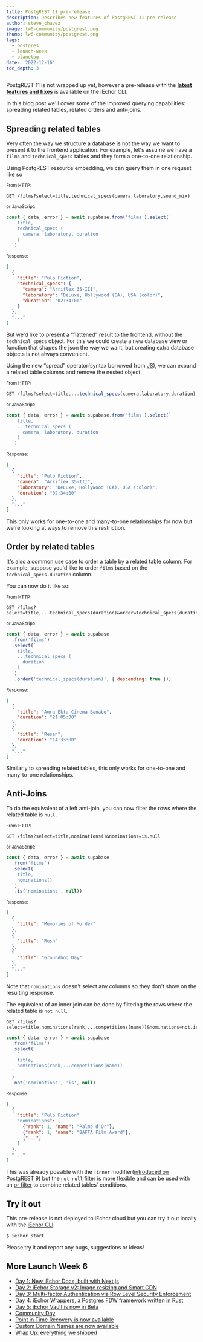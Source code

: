 ```yaml
---
title: PostgREST 11 pre-release
description: Describes new features of PostgREST 11 pre-release
author: steve_chavez
image: lw6-community/postgrest.png
thumb: lw6-community/postgrest.png
tags:
  - postgres
  - launch-week
  - planetpg
date: '2022-12-16'
toc_depth: 3
---
```


PostgREST 11 is not wrapped up yet, however a pre-release with the **[latest features and fixes](https://github.com/PostgREST/postgrest/releases/tag/v10.1.1.20221212)**
is available on the iEchor CLI.

In this blog post we'll cover some of the improved querying capabilities: spreading related tables, related orders and anti-joins.

## Spreading related tables

Very often the way we structure a database is not the way we want to present it to the frontend application. For example, let's assume we have a `films` and `technical_specs` tables and
they form a one-to-one relationship.

Using PostgREST resource embedding, we can query them in one request like so

<small>From HTTP:</small>

```http
GET /films?select=title,technical_specs(camera,laboratory,sound_mix)
```

<small>or JavaScript:</small>

```jsx
const { data, error } = await supabase.from('films').select(`
    title,
    technical_specs (
      camera, laboratory, duration
    )
  `)
```

<small>Response:</small>

```json
[
  {
    "title": "Pulp Fiction",
    "technical_specs": {
      "camera": "Arriflex 35-III",
      "laboratory": "DeLuxe, Hollywood (CA), USA (color)",
      "duration": "02:34:00"
    }
  },
  "..."
]
```

But we'd like to present a “flattened” result to the frontend, without the `technical_specs` object. For this we could create a new database view or function that shapes the json the way we want, but creating extra database objects is not always convenient.

Using the new “spread” operator(syntax borrowed from [JS](https://developer.mozilla.org/en-US/docs/Web/JavaScript/Reference/Operators/Spread_syntax)), we can expand a related table columns and remove the nested object.

<small>From HTTP:</small>

```jsx
GET /films?select=title,...technical_specs(camera,laboratory,duration)
```

<small>or JavaScript:</small>

```jsx
const { data, error } = await supabase.from('films').select(`
    title,
    ...technical_specs (
      camera, laboratory, duration
    )
  `)
```

<small>Response:</small>

```json
[
  {
    "title": "Pulp Fiction",
    "camera": "Arriflex 35-III",
    "laboratory": "DeLuxe, Hollywood (CA), USA (color)",
    "duration": "02:34:00"
  },
  "..."
]
```

This only works for one-to-one and many-to-one relationships for now but we're looking at ways to remove this restriction.

## Order by related tables

It's also a common use case to order a table by a related table column. For example, suppose you'd like to order `films` based on the `technical_specs.duration` column.

You can now do it like so:

<small>From HTTP:</small>

```http
GET /films?select=title,...technical_specs(duration)&order=technical_specs(duration).desc
```

<small>or JavaScript:</small>

```jsx
const { data, error } = await supabase
  .from('films')
  .select(`
    title,
    ...technical_specs (
      duration
    )
  `)
   .order('technical_specs(duration)', { descending: true }))
```

<small>Response:</small>

```json
[
  {
    "title": "Amra Ekta Cinema Banabo",
    "duration": "21:05:00"
  },
  {
    "title": "Resan",
    "duration": "14:33:00"
  },
  "..."
]
```

Similarly to spreading related tables, this only works for one-to-one and many-to-one relationships.

## Anti-Joins

To do the equivalent of a left anti-join, you can now filter the rows where the related table is `null`.

<small>From HTTP:</small>

```http
GET /films?select=title,nominations()&nominations=is.null
```

<small>or JavaScript:</small>

```jsx
const { data, error } = await supabase
  .from('films')
  .select(`
    title,
    nominations()
  `)
   .is('nominations', null))
```

<small>Response:</small>

```json
[
  {
    "title": "Memories of Murder"
  },
  {
    "title": "Rush"
  },
  {
    "title": "Groundhog Day"
  },
  "..."
]
```

Note that `nominations` doesn't select any columns so they don't show on the resulting response.

The equivalent of an inner join can be done by filtering the rows where the related table is `not null`.

```http
GET /films?select=title,nominations(rank,...competitions(name))&nominations=not.is.null
```

```jsx
const { data, error } = await supabase
  .from('films')
  .select(
    `
    title,
    nominations(rank,...competitions(name))
  `
  )
  .not('nominations', 'is', null)
```

<small>Response:</small>

```json
[
  {
    "title": "Pulp Fiction"
    "nominations": [
      {"rank": 1, "name": "Palme d'Or"},
      {"rank": 1, "name": "BAFTA Film Award"},
      {"..."}
    ]
  },
  "..."
]
```

This was already possible with the `!inner` modifier([introduced on PostgREST 9](https://iechor.com/blog/postgrest-9#resource-embedding-with-inner-joins))
but the `not null` filter is more flexible and can be used with an [or filter](https://iechor.com/docs/reference/javascript/or) to combine related tables' conditions.

## Try it out

This pre-release is not deployed to iEchor cloud but you can try it out locally with the [iEchor CLI](https://iechor.com/docs/reference/cli/introduction).

```bash
$ iechor start
```

Please try it and report any bugs, suggestions or ideas!

## More Launch Week 6

- [Day 1: New iEchor Docs, built with Next.js](https://iechor.com/blog/new-supabase-docs-built-with-nextjs)
- [Day 2: iEchor Storage v2: Image resizing and Smart CDN](https://iechor.com/blog/storage-image-resizing-smart-cdn)
- [Day 3: Multi-factor Authentication via Row Level Security Enforcement](https://iechor.com/blog/mfa-auth-via-rls)
- [Day 4: iEchor Wrappers, a Postgres FDW framework written in Rust](https://iechor.com/blog/postgres-foreign-data-wrappers-rust)
- [Day 5: iEchor Vault is now in Beta](https://iechor.com/blog/vault-now-in-beta)
- [Community Day](https://iechor.com/blog/launch-week-6-community-day)
- [Point in Time Recovery is now available](https://iechor.com/blog/postgres-point-in-time-recovery)
- [Custom Domain Names are now available](https://iechor.com/blog/custom-domain-names)
- [Wrap Up: everything we shipped](https://iechor.com/blog/launch-week-6-wrap-up)
